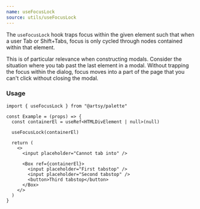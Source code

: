 ```yaml
---
name: useFocusLock
source: utils/useFocusLock
---
```


The `useFocusLock` hook traps focus within the given element such that when a
user Tab or Shift+Tabs, focus is only cycled through nodes contained within that
element.

This is of particular relevance when constructing modals. Consider the situation
where you tab past the last element in a modal. Without trapping the focus
within the dialog, focus moves into a part of the page that you can't click
without closing the modal.

### Usage

```tsx
import { useFocusLock } from "@artsy/palette"

const Example = (props) => {
  const containerEl = useRef<HTMLDivElement | null>(null)

  useFocusLock(containerEl)

  return (
    <>
      <input placeholder="Cannot tab into" />

      <Box ref={containerEl}>
        <input placeholder="First tabstop" />
        <input placeholder="Second tabstop" />
        <button>Third tabstop</button>
      </Box>
    </>
  )
}
```
